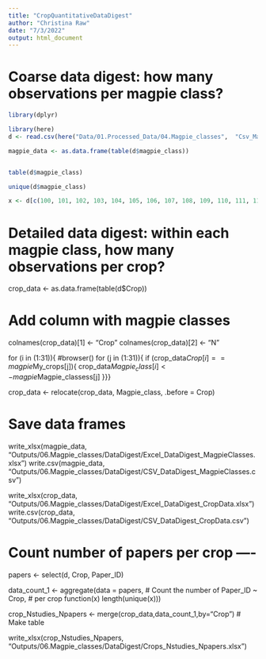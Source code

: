 ```yaml
---
title: "CropQuantitativeDataDigest"
author: "Christina Raw"
date: "7/3/2022"
output: html_document
---
```



# Coarse data digest: how many observations per magpie class?

```r
library(dplyr)

library(here)
d <- read.csv(here("Data/01.Processed_Data/04.Magpie_classes",  "Csv_Magpie_Crops_Quantitative_spreadsheet.csv"), row.names = 1) # Load data

magpie_data <- as.data.frame(table(d$magpie_class))


table(d$magpie_class)

unique(d$magpie_class)

x <- d[c(100, 101, 102, 103, 104, 105, 106, 107, 108, 109, 110, 111, 112, 113, 114, 115, 116, 117, 118, 119, 120, 121, 122, 123, 124, 125, 126, 555),]

```




# Detailed data digest: within each magpie class, how many observations per crop?

crop_data <- as.data.frame(table(d$Crop))

# Add column with magpie classes

colnames(crop_data)[1] <- "Crop"
colnames(crop_data)[2] <- "N"


for (i in (1:31)){
  #browser()
  for (j in (1:31)){
    if (crop_data$Crop[i] == magpie$My_crops[j]){
      crop_data$Magpie_class[i] <- magpie$Magpie_classess[j]
    }}}

crop_data <- relocate(crop_data, Magpie_class, .before = Crop)

# Save data frames

write_xlsx(magpie_data, "Outputs/06.Magpie_classes/DataDigest/Excel_DataDigest_MagpieClasses.xlsx")
write.csv(magpie_data, "Outputs/06.Magpie_classes/DataDigest/CSV_DataDigest_MagpieClasses.csv")

write_xlsx(crop_data, "Outputs/06.Magpie_classes/DataDigest/Excel_DataDigest_CropData.xlsx")
write.csv(crop_data, "Outputs/06.Magpie_classes/DataDigest/CSV_DataDigest_CropData.csv")


# Count number of papers per crop ----

papers <- select(d, Crop, Paper_ID)

data_count_1 <- aggregate(data = papers,                  # Count the number of 
                          Paper_ID ~ Crop,                # per crop
                          function(x) length(unique(x)))

crop_Nstudies_Npapers <- merge(crop_data,data_count_1,by="Crop")  # Make table

write_xlsx(crop_Nstudies_Npapers, "Outputs/06.Magpie_classes/DataDigest/Crops_Nstudies_Npapers.xlsx")






